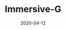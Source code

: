 ---
title: Immersive-G
description: Immersive G site clone
cover: https://res.cloudinary.com/dqo6txtrv/image/upload/v1730963426/Natserract%20Blog/projects/Screenshot_2024-11-07_at_15.10.14_wjks5n.png
date: 2020-04-12
external: https://immersive-g-fe.firebaseapp.com/
category: Site
---